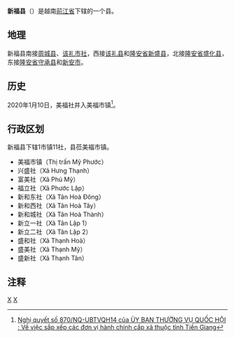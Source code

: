 {{Infobox Settlement
|name                   = 新福县
|settlement_type        = 县
|official_name          = 
|other_name             = 
|native_name            = {{lang|vi|Huyện Tân Phước}}
|nickname               = 
|motto                  = 
|image_skyline          = Một cảnh ở Thạnh Tân.jpg
|imagesize              = 
|image_caption          = 
|image_flag             = 
|flag_size              = 
|image_seal             = 
|seal_size              = 
|image_shield           = 
|shield_size            = 
|image_blank_emblem     = 
|blank_emblem_size      = 
|image_map              = {{Infobox mapframe|frame-width=250|zoom=10}}
|mapsize                = 
|map_caption            = 
|image_map1             = 
|mapsize1               = 
|map_caption1           = 
|pushpin_map            = Vietnam
|pushpin_label_position = bottom
|pushpin_map_caption    = 
|pushpin_map1           = 
|pushpin_label_position1= 
|pushpin_map_caption1   = 
|subdivision_type       = 国家
|subdivision_name       = {{flag|Vietnam}}
|subdivision_type1      = [[越南行政区划|省]]
|subdivision_name1      = [[前江省|前江省]]
|subdivision_type2      = 行政区划
|subdivision_name2      = 1市镇11社
|subdivision_type3      = 
|subdivision_name3      = 
|seat_type              = 县莅
|seat                   = {{link-vi|美福市镇|Mỹ Phước (thị trấn)}}
|government_type        = 
|leader_title           = 
|leader_name            = 
|leader_title1          = 
|leader_name1           = 
|established_title      = 
|established_date       = 
|area_magnitude         = 
|unit_pref              = 
|area_footnotes         = 
|area_total_km2         = 333.21
|area_land_km2          = 
|area_water_km2         = 
|area_water_percent     = 
|area_urban_km2         = 
|area_metro_km2         = 
|population_as_of       = 2018年
|population_footnotes   = 
|population_note        = 
|population_total       = 63032
|population_density_km2 = auto
|population_metro             = 
|population_density_metro_km2 = 
|population_urban             = 
|population_density_urban_km2 = 
|timezone               = [[越南标准时间|越南标准时间]]
|utc_offset             = +7
|elevation_footnotes    = 
|elevation_m            = 
|coor_type              = 
|coordinates            = 
|postal_code_type       = 
|postal_code            = 
|area_code              = 
|website                = [http://tanphuoc.tiengiang.gov.vn 新福县电子信息门户网站]
|footnotes              = 
}}
'''新福县'''（{{vie|v='''Huyện Tân Phước'''|hn=縣新福}}）是越南[[前江省|前江省]]下辖的一个县。

==地理==
新福县南接[[周城县_(前江省)|周城县]]、[[该礼市社|该礼市社]]，西接[[该礼县|该礼县]]和[[隆安省|隆安省]][[新盛县|新盛县]]，北接[[隆安省|隆安省]][[盛化县|盛化县]]，东接[[隆安省|隆安省]][[守承县|守承县]]和[[新安市|新安市]]。

==历史==
2020年1月10日，美福社并入美福市镇<ref>[http://vanban.chinhphu.vn/portal/page/portal/chinhphu/hethongvanban?mode=detail&document_id=199021 Nghị quyết số 870/NQ-UBTVQH14 của ỦY BAN THƯỜNG VỤ QUỐC HỘI : Về việc sắp xếp các đơn vị hành chính cấp xã thuộc tỉnh Tiền Giang]</ref>。

==行政区划==
新福县下辖1市镇11社，县莅美福市镇。
*美福市镇（Thị trấn Mỹ Phước）
*兴盛社（Xã Hưng Thạnh）
*富美社（Xã Phú Mỹ）
*福立社（Xã Phước Lập）
*新和东社（Xã Tân Hoà Đông）
*新和西社（Xã Tân Hoà Tây）
*新和城社（Xã Tân Hoà Thành）
*新立一社（Xã Tân Lập 1）
*新立二社（Xã Tân Lập 2）
*盛和社（Xã Thạnh Hoà）
*盛美社（Xã Thạnh Mỹ）
*盛新社（Xã Thạnh Tân）

==注释==
{{reflist}}

{{前江省行政区划}}
{{越南九龙江三角洲之县市镇区域划分}}

[[Category:越南县份|X]]
[[Category:前江省|X]]